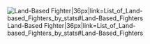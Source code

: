 [[File:Interceptor_Fighter_Icon_2.png|Land-Based Fighter|36px|link=List_of_Land-based_Fighters_by_stats#Land-Based_Fighters]]